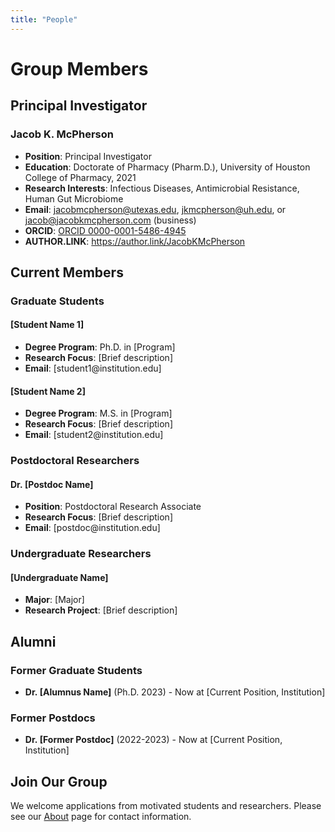 ```yaml
---
title: "People"
---
```


# Group Members

## Principal Investigator

### Jacob K. McPherson
- **Position**: Principal Investigator
- **Education**: Doctorate of Pharmacy (Pharm.D.), University of Houston College of Pharmacy, 2021
- **Research Interests**: Infectious Diseases, Antimicrobial Resistance, Human Gut Microbiome
- **Email**: [jacobmcpherson@utexas.edu](mailto:jacobmcpherson@utexas.edu), [jkmcpherson@uh.edu](mailto:jkmcpherson@uh.edu), or [jacob@jacobkmcpherson.com](mailto:jacob@jacobkmcpherson.com) (business) 
- **ORCID**: [ORCID 0000-0001-5486-4945](https://orcid.org/0000-0001-5486-4945)
- **AUTHOR.LINK**: [https://author.link/JacobKMcPherson](https://author.link/JacobKMcPherson)

## Current Members

### Graduate Students

#### [Student Name 1]
- **Degree Program**: Ph.D. in [Program]
- **Research Focus**: [Brief description]
- **Email**: [student1@institution.edu]

#### [Student Name 2]
- **Degree Program**: M.S. in [Program]
- **Research Focus**: [Brief description]
- **Email**: [student2@institution.edu]

### Postdoctoral Researchers

#### Dr. [Postdoc Name]
- **Position**: Postdoctoral Research Associate
- **Research Focus**: [Brief description]
- **Email**: [postdoc@institution.edu]

### Undergraduate Researchers

#### [Undergraduate Name]
- **Major**: [Major]
- **Research Project**: [Brief description]

## Alumni

### Former Graduate Students
- **Dr. [Alumnus Name]** (Ph.D. 2023) - Now at [Current Position, Institution]

### Former Postdocs
- **Dr. [Former Postdoc]** (2022-2023) - Now at [Current Position, Institution]

## Join Our Group

We welcome applications from motivated students and researchers. Please see our [About](about.qmd) page for contact information.
